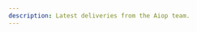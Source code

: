 ```yaml
---
description: Latest deliveries from the Aiop team.
---
```



<div className="md:container">
  <div className="flex flex-col items-center content-center text-center my-10">
    <Header
      title="Changelog"
      description="Latest deliveries from the Aiop team."
      className="mb-8"
      h="h1"
    />
    <div className="mb-8">
      <ProductUpdateSignup source="changelog" />
    </div>
  </div>
  <ChangelogIndex />
</div>
